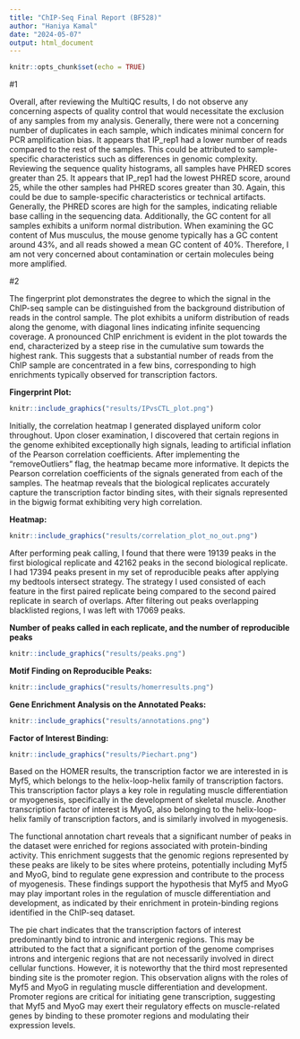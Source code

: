 ```yaml
---
title: "ChIP-Seq Final Report (BF528)"
author: "Haniya Kamal"
date: "2024-05-07"
output: html_document
---
```


```r
knitr::opts_chunk$set(echo = TRUE)
```

#1


Overall, after reviewing the MultiQC results, I do not observe any concerning aspects of quality control that would necessitate the exclusion of any samples from my analysis. Generally, there were not a concerning number of duplicates in each sample, which indicates minimal concern for PCR amplification bias. It appears that IP_rep1 had a lower number of reads compared to the rest of the samples. This could be attributed to sample-specific characteristics such as differences in genomic complexity. Reviewing the sequence quality histograms, all samples have PHRED scores greater than 25. It appears that IP_rep1 had the lowest PHRED score, around 25, while the other samples had PHRED scores greater than 30. Again, this could be due to sample-specific characteristics or technical artifacts. Generally, the PHRED scores are high for the samples, indicating reliable base calling in the sequencing data. Additionally, the GC content for all samples exhibits a uniform normal distribution. When examining the GC content of Mus musculus, the mouse genome typically has a GC content around 43%, and all reads showed a mean GC content of 40%. Therefore, I am not very concerned about contamination or certain molecules being more amplified.

#2

The fingerprint plot demonstrates the degree to which the signal in the ChIP-seq sample can be distinguished from the background distribution of reads in the control sample. The plot exhibits a uniform distribution of reads along the genome, with diagonal lines indicating infinite sequencing coverage. A pronounced ChIP enrichment is evident in the plot towards the end, characterized by a steep rise in the cumulative sum towards the highest rank. This suggests that a substantial number of reads from the ChIP sample are concentrated in a few bins, corresponding to high enrichments typically observed for transcription factors.

**Fingerprint Plot:**

```r
knitr::include_graphics("results/IPvsCTL_plot.png")
```

Initially, the correlation heatmap I generated displayed uniform color throughout. Upon closer examination, I discovered that certain regions in the genome exhibited exceptionally high signals, leading to artificial inflation of the Pearson correlation coefficients. After implementing the "removeOutliers" flag, the heatmap became more informative. It depicts the Pearson correlation coefficients of the signals generated from each of the samples. The heatmap reveals that the biological replicates accurately capture the transcription factor binding sites, with their signals represented in the bigwig format exhibiting very high correlation.

**Heatmap:**
```r
knitr::include_graphics("results/correlation_plot_no_out.png")
```

After performing peak calling, I found that there were 19139 peaks in the first biological replicate and 42162 peaks in the second biological replicate. I had 17394 peaks present in my set of reproducible peaks after applying my bedtools intersect strategy. The strategy I used consisted of each feature in the first paired replicate being compared to the second paired replicate in search of overlaps. After filtering out peaks overlapping blacklisted regions, I was left with 17069 peaks.

**Number of peaks called in each replicate, and the number of reproducible peaks**
```r
knitr::include_graphics("results/peaks.png")
```

**Motif Finding on Reproducible Peaks:**
```r
knitr::include_graphics("results/homerresults.png")
```

**Gene Enrichment Analysis on the Annotated Peaks:**
```r
knitr::include_graphics("results/annotations.png")
```

**Factor of Interest Binding:**
```r
knitr::include_graphics("results/Piechart.png")
```


Based on the HOMER results, the transcription factor we are interested in is Myf5, which belongs to the helix-loop-helix family of transcription factors. This transcription factor plays a key role in regulating muscle differentiation or myogenesis, specifically in the development of skeletal muscle. Another transcription factor of interest is MyoG, also belonging to the helix-loop-helix family of transcription factors, and is similarly involved in myogenesis.

The functional annotation chart reveals that a significant number of peaks in the dataset were enriched for regions associated with protein-binding activity. This enrichment suggests that the genomic regions represented by these peaks are likely to be sites where proteins, potentially including Myf5 and MyoG, bind to regulate gene expression and contribute to the process of myogenesis. These findings support the hypothesis that Myf5 and MyoG may play important roles in the regulation of muscle differentiation and development, as indicated by their enrichment in protein-binding regions identified in the ChIP-seq dataset. 

The pie chart indicates that the transcription factors of interest predominantly bind to intronic and intergenic regions. This may be attributed to the fact that a significant portion of the genome comprises introns and intergenic regions that are not necessarily involved in direct cellular functions. However, it is noteworthy that the third most represented binding site is the promoter region. This observation aligns with the roles of Myf5 and MyoG in regulating muscle differentiation and development. Promoter regions are critical for initiating gene transcription, suggesting that Myf5 and MyoG may exert their regulatory effects on muscle-related genes by binding to these promoter regions and modulating their expression levels.




